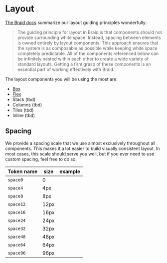 
<Meta title="Foundations/Layout" />

# Layout
[The Braid docs](https://seek-oss.github.io/braid-design-system/foundations/layout) summarize our layout guiding principles wonderfully:
> The guiding principle for layout in Braid is that components should not provide surrounding white space. Instead, spacing between elements is owned entirely by layout components. This approach ensures that the system is as composable as possible while keeping white space completely predictable. All of the components referenced below can be infinitely nested within each other to create a wide variety of standard layouts. Getting a firm grasp of these components is an essential part of working effectively with Braid.

The layout components you will be using the most are:

- [Box](/story/components-box--basic)
- [Flex](/story/components-flex--basic)
- Stack (tbd)
- Columns (tbd)
- Tiles (tbd)
- Inline (tbd)

## Spacing

We provide a spacing scale that we use almost exclusively throughout all components. This makes it a lot easier to build visually consistent layout. In most cases, this scale should serve you well, but if you ever need to use custom spacing, feel free to do so.

| Token name | size | example              |
| ---------- | ---- | -------------------- |
| `space0`   | 0    | <Space width={0} />  |
| `space4`   | 4px  | <Space width={4} />  |
| `space8`   | 8px  | <Space width={8} />  |
| `space12`  | 12px | <Space width={12} /> |
| `space16`  | 16px | <Space width={16} /> |
| `space24`  | 24px | <Space width={24} /> |
| `space32`  | 32px | <Space width={32} /> |
| `space48`  | 48px | <Space width={48} /> |
| `space64`  | 64px | <Space width={64} /> |
| `space96`  | 96px | <Space width={96} /> |
